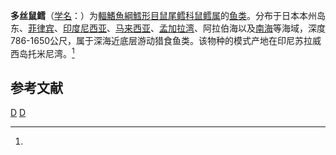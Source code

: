 {{Speciesbox
| genus = Gadomus
| species = multifilis
| status = NE
| status_system = IUCN3.1
| authority = [[阿尔伯特·甘瑟|Günther]], 1887<ref name='id6775'>{{cite web| url =http://www.bioinfo.cn/db05/BjdwSpecies.php?action=view&id=6775| title =多丝鼠鳕| work =《中国动物物种编目数据库》| publisher =中国科学院微生物研究所| author =中国科学院动物研究所| accessdate =2009-04-11| deadurl =yes| archiveurl =https://web.archive.org/web/20160305054437/http://www.bioinfo.cn/db05/BjdwSpecies.php?action=view&id=6775| archivedate =2016-03-05}}</ref>
| synonyms = *''Bathygadus multifilis'', Günther, 1887
}}

'''多丝鼠鳕'''（[[学名|学名]]：{{lang|la|''Gadomus multifilis''}}）为[[輻鰭魚綱|輻鰭魚綱]][[鱈形目|鱈形目]][[鼠尾鳕科|鼠尾鳕科]][[鼠鳕属|鼠鳕属]]的[[鱼类|鱼类]]。分布于日本本州岛东、[[菲律宾|菲律宾]]、[[印度尼西亚|印度尼西亚]]、[[马来西亚|马来西亚]]、[[孟加拉湾|孟加拉湾]]、阿拉伯海以及[[南海|南海]]等海域，深度786-1650公尺，属于深海近底层游动猎食鱼类。该物种的模式产地在印尼苏拉威西岛托米尼湾。<ref name='id6775'/>

== 参考文献 ==
{{reflist}}

{{Taxonbar|from=Q1041806}}

[[Category:鼠鳕属|D]]
[[Category:1887年描述的鱼类|D]]